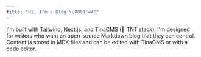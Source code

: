 ```yaml
---
title: "Hi, I'm a Blog \U0001F44B"
---
```


I'm built with Tailwind, Next.js, and TinaCMS (🧨 TNT stack). I'm  designed for writers who want an open-source  Markdown blog that they can control. Content is stored in MDX files and can be edited with TinaCMS or with a code editor.
